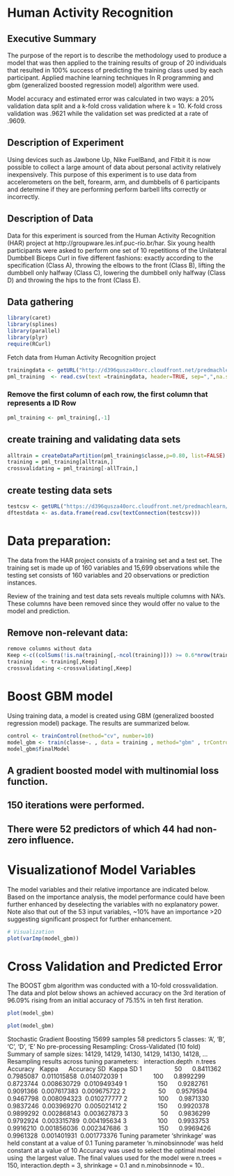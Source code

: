 

# Human Activity Recognition

## Executive Summary

The purpose of the report is to describe the methodology used to produce a model that was
then applied to the training results of group of 20 individuals that resulted
in 100% success of predicting the training class used by each participant.
Applied machine learning techniques In R programming and gbm (generalized
boosted regression model) algorithm were used.

Model accuracy and estimated error was calculated in two ways: a 20% validation data 
split and a k-fold cross validation where k = 10. K-fold cross validation was
.9621 while the validation set was predicted at a rate of .9609.

## Description of Experiment

Using devices
such as Jawbone Up, Nike FuelBand, and Fitbit it is now possible to collect a
large amount of data about personal activity relatively inexpensively. This
purpose of this experiment is to use data from accelerometers on the belt,
forearm, arm, and dumbbells of 6 participants and determine if they are performing
perform barbell lifts correctly or incorrectly.



## Description of Data

Data for this experiment is sourced from the Human Activity Recognition (HAR) project
at http://groupware.les.inf.puc-rio.br/har. Six young health participants were asked to perform one set of 10 repetitions of
the Unilateral Dumbbell Biceps Curl in five different fashions: exactly according to the specification (Class A), throwing the elbows to the front
(Class B), lifting the dumbbell only halfway (Class C), lowering the dumbbell only halfway (Class D) and throwing the hips to the front (Class E).



## Data gathering

```r
library(caret)
library(splines)
library(parallel)
library(plyr)
require(RCurl)
```

Fetch data from Human Activity Recognition project

```r
trainingdata <- getURL("http://d396qusza40orc.cloudfront.net/predmachlearn/pml-training.csv")
pml_training  <- read.csv(text =trainingdata, header=TRUE, sep=",",na.strings=c("NA",""))
```

### Remove the first column of each row,  the first column that represents a ID Row
```r
pml_training <- pml_training[,-1] 
```


## create training and validating data sets

```r
alltrain = createDataPartition(pml_training$classe,p=0.80, list=FALSE)
training = pml_training[alltrain,]
crossvalidating = pml_training[-allTrain,]
```

## create testing data sets
```r
testcsv <- getURL("https://d396qusza40orc.cloudfront.net/predmachlearn/pml-testing.csv")
dftestdata <- as.data.frame(read.csv(textConnection(testcsv)))
```


# Data preparation:

The data from the HAR project consists of a training set and a test set. The training set is made up of 160 variables and 15,699 observations while the testing set consists of 160 variables and 20 observations or
prediction instances. 

Review of the training and test data sets reveals multiple columns with NA’s. These columns have been removed since they would offer no
value to the model and prediction.  

## Remove non-relevant data: 

```r
remove columns without data
Keep <-c((colSums(!is.na(training[,-ncol(training)])) >= 0.6*nrow(training)))
training   <- training[,Keep]
crossvalidating <-crossvalidating[,Keep]
```

# Boost GBM model


Using training data, a model is created using GBM (generalized boosted regression model) package. The results are summarized below.

```r
control <- trainControl(method="cv", number=10)
model_gbm <- train(classe~. , data = training , method="gbm" , trControl=control ,  verbose = FALSE )
model_gbm$finalModel
```

## A gradient boosted model with multinomial loss function.
## 150 iterations were performed.
## There were 52 predictors of which 44 had non-zero influence.



# Visualizationof Model Variables



The model variables and their relative importance are indicated below. Based on the importance analysis, the model performance could have been further enhanced by deselecting the variables with no explanatory power. Note also that out of the 53 input variables, ~10% have an importance >20 suggesting significant prospect for further enhancement.

```r
# Visualization
plot(varImp(model_gbm))
```



# Cross Validation and Predicted Error

The BOOST gbm algorithm was conducted with a 10-fold crossvalidation. The data and plot below shows an achieved accuracy on the 3rd
iteration of 96.09% rising from an initial accuracy of 75.15% in teh first iteration.
```r
plot(model_gbm)
```

```r
plot(model_gbm)
```

Stochastic Gradient Boosting 
15699 samples
58 predictors
5 classes: 'A', 'B', 'C', 'D', 'E' 
No pre-processing
Resampling: Cross-Validated (10 fold)
Summary of sample sizes: 14129, 14129, 14130, 14129, 14130, 14128, ... 
Resampling results across tuning parameters:
  interaction.depth  n.trees  Accuracy   Kappa      Accuracy SD  Kappa SD
  1                   50      0.8411362  0.7985087  0.011015858  0.014072039
  1                  100      0.8992299  0.8723744  0.008630729  0.010949349
  1                  150      0.9282761  0.9091366  0.007617383  0.009675722
  2                   50      0.9579594  0.9467798  0.008094323  0.010277777
  2                  100      0.9871330  0.9837246  0.003969270  0.005021412
  2                  150      0.9920378  0.9899292  0.002868143  0.003627873
  3                   50      0.9836299  0.9792924  0.003315789  0.004195634
  3                  100      0.9933753  0.9916210  0.001856036  0.002347686  
  3                  150      0.9969426  0.9961328  0.001401931  0.001773376
Tuning parameter 'shrinkage' was held constant at a value of 0.1
Tuning parameter 'n.minobsinnode' was held constant at a value of 10
Accuracy was used to select the optimal model using  the largest value.
The final values used for the model were n.trees = 150, interaction.depth = 3, shrinkage = 0.1 and n.minobsinnode = 10..



































